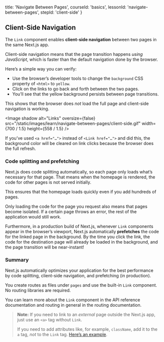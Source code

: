 
  title: 'Navigate Between Pages',
  courseId: 'basics',
  lessonId: 'navigate-between-pages',
  stepId: 'client-side'
}

## Client-Side Navigation

The `Link` component enables **client-side navigation** between two pages in the same Next.js app.

Client-side navigation means that the page transition happens _using JavaScript_, which is faster than the default navigation done by the browser.

Here’s a simple way you can verify:

- Use the browser’s developer tools to change the `background` CSS property of `<html>` to `yellow`.
- Click on the links to go back and forth between the two pages.
- You’ll see that the yellow background persists between page transitions.

This shows that the browser does _not_ load the full page and client-side navigation is working.

<Image
  shadow
  alt="Links"
  oversize={false}
  src="/static/images/learn/navigate-between-pages/client-side.gif"
  width={700 / 1.5}
  height={558 / 1.5}
/>

If you’ve used `<a href="…">` instead of `<Link href="…">` and did this, the background color will be cleared on link clicks because the browser does the full refresh.

### Code splitting and prefetching

Next.js does code splitting automatically, so each page only loads what’s necessary for that page. That means when the homepage is rendered, the code for other pages is not served initially.

This ensures that the homepage loads quickly even if you add hundreds of pages.

Only loading the code for the page you request also means that pages become isolated. If a certain page throws an error, the rest of the application would still work.

Furthermore, in a production build of Next.js, whenever `Link` components appear in the browser’s viewport, Next.js automatically **prefetches** the code for the linked page in the background. By the time you click the link, the code for the destination page will already be loaded in the background, and the page transition will be near-instant!

### Summary

Next.js automatically optimizes your application for the best performance by code splitting, client-side navigation, and prefetching (in production).

You create routes as files under `pages` and use the built-in `Link` component. No routing libraries are required.

You can learn more about the `Link` component <Link href="/docs/[[...slug]]" as="/docs/api-reference/next/link"><a>in the API reference documentation</a></Link> and routing in general <Link href="/docs/[[...slug]]" as="/docs/routing/introduction"><a>in the routing documentation</a></Link>.

> **Note:** If you need to link to an <em>external</em> page outside the Next.js app, just use an `<a>` tag without `Link`.
>
> If you need to add attributes like, for example, `className`, add it to the `a` tag, _not_ to the `Link` tag. [Here’s an example](https://github.com/vercel/next-learn-starter/blob/master/snippets/link-classname-example.js).

